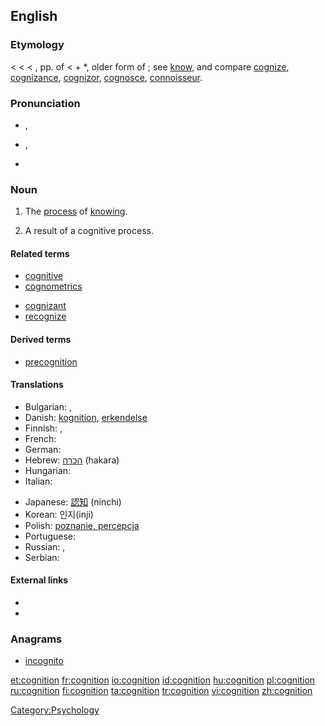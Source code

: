 ==English==

===Etymology===
< {{etyl|enm}} {{term|cognicion}} < {{etyl|la}} {{term|cognitio||knowledge, perception, a judicial examination, trial}} < {{term|cognitus}}, pp. of {{term|cognoscere||to know}} < {{term|co-||together}} + *{{term||gnoscere}}, older form of {{term|noscere||to know}}; see [[know]], and compare [[cognize]], [[cognizance]], [[cognizor]], [[cognosce]], [[connoisseur]].

===Pronunciation===
* {{a|RP}} {{IPA|/kɒgˈnɪʃən/}}, {{SAMPA|/kQg"nIS@n/}}
* {{a|US}} {{IPA|/kɑgˈnɪʃən/}}, {{SAMPA|/kAg"nIs@n/}}
* {{hyphenation|cog|ni|tion}}

===Noun===
{{wikipedia}}
{{en-noun|s|-}}

# The [[process]] of [[know]]ing.
# {{countable}} A result of a cognitive process.

====Related terms====
{{rel-top|terms related to ''cognition''}}
* [[cognitive]]
* [[cognometrics]]
{{rel-mid}}
* [[cognizant]]
* [[recognize]]
{{rel-bottom}}

====Derived terms====
* [[precognition]]

====Translations====
{{trans-top|process of knowing}}
* Bulgarian: {{t+|bg|знание|n}},  {{t|bg|познание|n}}
* Danish: [[kognition]], [[erkendelse]]
* Finnish: {{t-|fi|kognitio}}, {{t-|fi|tajunta}}
* French: {{t|fr|connaissance|f}}
* German: {{t+|de|Kognition|f}}
* Hebrew: [[הכרה]] (hakara) {{f}}
* Hungarian: {{t+|hu|megismerés}}
* Italian: {{t+|it|conoscenza|m}}
{{trans-mid}}
* Japanese: [[認知]] (ninchi)
* Korean: 인지(inji)
* Polish: [[poznanie, percepcja]] {{n}}
* Portuguese: {{t+|pt|cognição}}
* Russian: {{t+|ru|познание}}, {{t+|ru|восприятие}}
* Serbian: {{t-|sr|spoznaja|f}}
{{trans-bottom}}

====External links====
* {{R:Webster 1913}}
* {{R:Century 1911}}

===Anagrams===
* [[incognito]]

[[Category:Psychology]]

[[et:cognition]]
[[fr:cognition]]
[[io:cognition]]
[[id:cognition]]
[[hu:cognition]]
[[pl:cognition]]
[[ru:cognition]]
[[fi:cognition]]
[[ta:cognition]]
[[tr:cognition]]
[[vi:cognition]]
[[zh:cognition]]